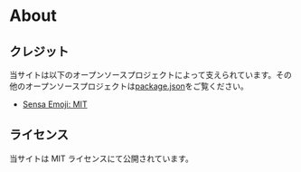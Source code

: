 
# About

## クレジット

当サイトは以下のオープンソースプロジェクトによって支えられています。その他のオープンソースプロジェクトは[package.json](https://github.com/HoshimuraYuto/sikou.blog/package.json)をご覧ください。

- [Sensa Emoji: MIT](https://github.com/sensadesign/sensaemoji)

## ライセンス

当サイトは MIT ライセンスにて公開されています。
